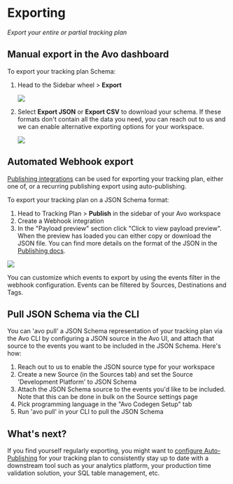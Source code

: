 # Exporting

_Export your entire or partial tracking plan_

## Manual export in the Avo dashboard

To export your tracking plan Schema:

1. Head to the Sidebar wheel > **Export**

   ![](/images/workspace/wheel-export.png)

2. Select **Export JSON** or **Export CSV** to download your schema. If these formats don't contain all the data you need, you can reach out to us and we can enable alternative exporting options for your workspace.

   ![](/images/workspace/export-modal.png)

## Automated Webhook export

[Publishing integrations](/publishing/publishing/overview) can be used for exporting your tracking plan, either one of, or a recurring
publishing export using auto-publishing.

To export your tracking plan on a JSON Schema format:

1. Head to Tracking Plan > **Publish** in the sidebar of your Avo workspace
2. Create a Webhook integration
3. In the "Payload preview" section click "Click to view payload preview". When the preview has loaded you can either copy or download the JSON file. You can find more details on the format of the JSON in the [Publishing docs](/publishing/publishing/overview#tracking-plan-model).

![](/images/workspace/webhook-export.png)

You can customize which events to export by using the events filter in the webhook configuration. Events can be filtered by Sources, Destinations and Tags.

## Pull JSON Schema via the CLI

You can 'avo pull' a JSON Schema representation of your tracking plan via the Avo CLI by configuring a JSON source in the Avo UI, and attach that source to the events you want to be included in the JSON Schema. Here's how:

1. Reach out to us to enable the JSON source type for your workspace
2. Create a new Source (in the Sources tab) and set the Source 'Development Platform' to JSON Schema
3. Attach the JSON Schema source to the events you'd like to be included. Note that this can be done in bulk on the Source settings page
4. Pick programming language in the "Avo Codegen Setup" tab
5. Run 'avo pull' in your CLI to pull the JSON Schema

## What's next?

If you find yourself regularly exporting, you might want to [configure Auto-Publishing](/publishing/publishing/overview) for your tracking plan to consistently stay up to date with a downstream tool such as your analytics platform, your production time validation solution, your SQL table management, etc.
